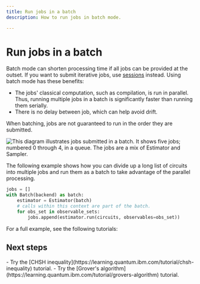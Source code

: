 ```yaml
---
title: Run jobs in a batch
description: How to run jobs in batch mode. 

---
```


# Run jobs in a batch

Batch mode can shorten processing time if all jobs can be provided at the outset. If you want to submit iterative jobs, use [sessions](sessions) instead.  Using batch mode has these benefits:

-  The jobs' classical computation, such as compilation, is run in parallel. Thus, running multiple jobs in a batch is significantly faster than running them serially. 
-  There is no delay between job, which can help avoid drift.

<Admonition type="note">
    When batching, jobs are not guaranteed to run in the order they are submitted.
</Admonition>

![This diagram illustrates jobs submitted in a batch.  It shows five jobs; numbered 0 through 4, in a queue. The jobs are a mix of Estimator and Sampler.](/images/run/batch.png 'Figure 1: Batch execution')

The following example shows how you can divide up a long list of circuits into multiple jobs and run them as a batch to take advantage of the parallel processing.

```python
jobs = []
with Batch(backend) as batch:
    estimator = Estimator(batch)
    # calls within this context are part of the batch.
    for obs_set in observable_sets:
        jobs.append(estimator.run(circuits, observables=obs_set))
```

For a full example, see the following tutorials:

## Next steps

<Admonition type="tip" title="Recommendations">
    - Try the [CHSH inequality](https://learning.quantum.ibm.com/tutorial/chsh-inequality) tutorial.
    - Try the [Grover's algorithm](https://learning.quantum.ibm.com/tutorial/grovers-algorithm) tutorial.
</Admonition>